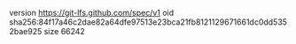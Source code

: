 version https://git-lfs.github.com/spec/v1
oid sha256:84f17a46c2dae82a64dfe97513e23bca21fb8121129671661dc0dd5352bae925
size 66242
